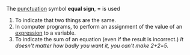 The [[punctuation]] symbol '''equal sign''', '''=''' is used

#To indicate that two things are the same. 
#In computer programs, to perform an assignment of the value of an [[expression]] to a variable.
#To indicate the sum of an equation (even if the result is incorrect.)  ''It doesn't matter how badly you want it, you can't make 2+2=5.''

{{msg:Punctuation}}